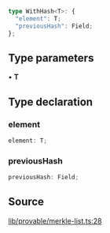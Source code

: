 ```ts
type WithHash<T>: {
  "element": T;
  "previousHash": Field;
};
```

## Type parameters

• **T**

## Type declaration

### element

```ts
element: T;
```

### previousHash

```ts
previousHash: Field;
```

## Source

[lib/provable/merkle-list.ts:28](https://github.com/o1-labs/o1js/blob/6ebbc23710f6de023fea6d83dc93c5a914c571f2/src/lib/provable/merkle-list.ts#L28)
